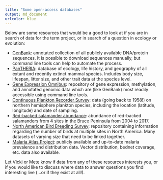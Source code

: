 ```yaml
---
title: "Some open-access databases"
output: md_document
urlcolor: blue
---
```


Below are some resources that would be a good to look at if you are in search of data for the term project, or in search of a question in ecology or evolution:

- [GenBank](https://www.ncbi.nlm.nih.gov/genbank/): annotated collection of all publicly available DNA/protein sequences. It is possible to download sequences manually, but command line tools can help to automate the process.
- [PanTHERIA](https://esajournals.onlinelibrary.wiley.com/doi/10.1890/08-1494.1): database of ecology, life history, and geography of all extant and recently extinct mammal species. Includes body size, lifespan, litter size, and other trait data at the species level.
- [Gene Expression Omnibus](https://www.ncbi.nlm.nih.gov/geo/): repository of gene expression, methylation, and annotated genomic data which are (like GenBank) most readily accessible using command line tools.
- [Continuous Plankton Recorder Survey](https://www.gbif.org/dataset/67c54f85-7910-4cbf-8de4-6f0b136a0e34): data (going back to 1958!) on northern hemisphere plankton species, including the location (latitude, longitude) and date of sampling.
- [Red-backed salamander abundance](https://open.canada.ca/data/en/dataset/3571474b-8d75-491d-816e-f84677b81a7c): abundance of red-backed salamanders from 4 sites in the Bruce Peninsula from 2004 to 2017.
- [North American Bird Breeding Survey](https://www.pwrc.usgs.gov/BBS/RawData/): repository containing information regarding the number of birds at multiple sites in North America. Many datasets of varying size that need to be linked together.
- [Malaria Atlas Project](https://malariaatlas.org): publicly available and up-to-date malaria prevalence and distribution data. Vector distribution, bednet coverage, etc. data also available.

Let Vicki or Mete know if data from any of these resources interests you, or if you would like to discuss where data to answer questions you find interesting live (...or if they exist at all!).